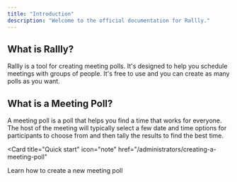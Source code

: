 ```yaml
---
title: "Introduction"
description: "Welcome to the official documentation for Rallly."
---
```


## What is Rallly?

Rallly is a tool for creating meeting polls. It's designed to help you
schedule meetings with groups of people. It's free to use and
you can create as many polls as you want.

## What is a Meeting Poll?

A meeting poll is a poll that helps you find a time that works for everyone. The host
of the meeting will typically select a few date and time options for participants to choose
from and then tally the results to find the best time.

<Card
  title="Quick start"
  icon="note"
  href="/administrators/creating-a-meeting-poll"
>
  Learn how to create a new meeting poll
</Card>
